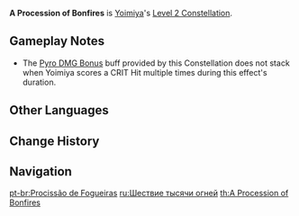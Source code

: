 {{Constellation Infobox
|image       = Constellation A Procession of Bonfires.png
|description = When Yoimiya's {{Color|Pyro DMG}} scores a [[CRIT Hit]], Yoimiya will gain a 25% {{Color|Pyro DMG Bonus}} for 6s.<br />This effect can be triggered even when Yoimiya is not the active character.
|level       = 2
|character   = Yoimiya
|utility1    = Pyro DMG Bonus
|utility2    = CRIT Hit
}}
'''A Procession of Bonfires''' is [[Yoimiya]]'s [[Level 2 Constellation]].

==Gameplay Notes==
*The [[Damage Bonus/Pyro|Pyro DMG Bonus]] buff provided by this Constellation does not stack when Yoimiya scores a CRIT Hit multiple times during this effect's duration.

==Other Languages==
{{Other Languages
|en      = A Procession of Bonfires
|zhs     = 万灯送火
|zhs_rm  = Wàn Dēng Sòng Huǒ
|zht     = 萬燈送火
|zht_rm  = Wàn Dēng Sòng Huǒ
|zh_tl   = 
|ja      = 万燈の火
|ja_rm   = Mandou no Hi{{Assumed}}
|ja_tl   = Fire of Myriad Lights
|ko      = 만등 점화
|ko_rm   = Mandeung Jeomhwa
|ko_tl   = All Lamp Lighten
|es      = Procesión de las antorchas
|es_tl   = Procession of Torches
|fr      = Procession de feux de joie
|fr_tl   = Procession of Bonfires
|ru      = Шествие тысячи огней
|ru_tl   = 
|th      = A Procession of Bonfires
|vi      = Biển Đèn Đưa Lửa
|vi_tl   = 
|de      = Feuernder Umzug
|de_tl   = Firing Procession
|id      = A Procession of Bonfires
|pt      = Procissão de Fogueiras
|pt_tl   = Procession of Bonfires
}}

==Change History==
{{Change History|2.0}}

==Navigation==
{{Talent Navbox|Yoimiya}}
[[pt-br:Procissão de Fogueiras]]
[[ru:Шествие тысячи огней]]
[[th:A Procession of Bonfires]]